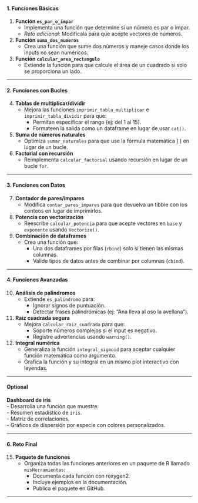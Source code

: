 #### **1. Funciones Básicas**
1. **Función `es_par_o_impar`**  
   - Implementa una función que determine si un número es par o impar.  
   - *Reto adicional*: Modifícala para que acepte vectores de números.

2. **Función `suma_dos_numeros`**  
   - Crea una función que sume dos números y maneje casos donde los inputs no sean numéricos.

3. **Función `calcular_area_rectangulo`**  
   - Extiende la función para que calcule el área de un cuadrado si solo se proporciona un lado.

---

#### **2. Funciones con Bucles**
4. **Tablas de multiplicar/dividir**  
   - Mejora las funciones `imprimir_tabla_multiplicar` e `imprimir_tabla_dividir` para que:  
     - Permitan especificar el rango (ej: del 1 al 15).  
     - Formateen la salida como un dataframe en lugar de usar `cat()`.

5. **Suma de números naturales**  
   - Optimiza `sumar_naturales` para que use la fórmula matemática \( \frac{n(n+1)}{2} \) en lugar de un bucle.

6. **Factorial con recursión**  
   - Reimplementa `calcular_factorial` usando recursión en lugar de un bucle `for`.

---

#### **3. Funciones con Datos**
7. **Contador de pares/impares**  
   - Modifica `contar_pares_impares` para que devuelva un tibble con los conteos en lugar de imprimirlos.

8. **Potencia con vectorización**  
   - Reescribe `calcular_potencia` para que acepte vectores en `base` y `exponente` usando `Vectorize()`.

9. **Combinación de dataframes**  
   - Crea una función que:  
     - Una dos dataframes por filas (`rbind`) solo si tienen las mismas columnas.  
     - Valide tipos de datos antes de combinar por columnas (`cbind`).

---

#### **4. Funciones Avanzadas**
10. **Análisis de palíndromos**  
    - Extiende `es_palindromo` para:  
      - Ignorar signos de puntuación.  
      - Detectar frases palindrómicas (ej: "Ana lleva al oso la avellana").

11. **Raíz cuadrada segura**  
    - Mejora `calcular_raiz_cuadrada` para que:  
      - Soporte números complejos si el input es negativo.  
      - Registre advertencias usando `warning()`.

12. **Integral numérica**  
    - Generaliza la función `integral_sigmoid` para aceptar cualquier función matemática como argumento.  
    - Grafica la función y su integral en un mismo plot interactivo con leyendas.

---

#### **Optional**

**Dashboard de iris**  
    - Desarrolla una función que muestre:  
      - Resumen estadístico de `iris`.  
      - Matriz de correlaciones.  
      - Gráficos de dispersión por especie con colores personalizados.

---

#### **6. Reto Final**
15. **Paquete de funciones**  
    - Organiza todas las funciones anteriores en un paquete de R llamado `misHerramientas`:  
      - Documenta cada función con roxygen2.  
      - Incluye ejemplos en la documentación.  
      - Publica el paquete en GitHub.

---